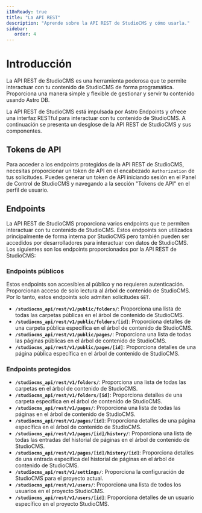 ```yaml
---
i18nReady: true
title: "La API REST"
description: "Aprende sobre la API REST de StudioCMS y cómo usarla."
sidebar:
   order: 4
---
```


# Introducción

La API REST de StudioCMS es una herramienta poderosa que te permite interactuar con tu contenido de StudioCMS de forma programática. Proporciona una manera simple y flexible de gestionar y servir tu contenido usando Astro DB.

La API REST de StudioCMS está impulsada por Astro Endpoints y ofrece una interfaz RESTful para interactuar con tu contenido de StudioCMS. A continuación se presenta un desglose de la API REST de StudioCMS y sus componentes.

## Tokens de API

Para acceder a los endpoints protegidos de la API REST de StudioCMS, necesitas proporcionar un token de API en el encabezado `Authorization` de tus solicitudes. Puedes generar un token de API iniciando sesión en el Panel de Control de StudioCMS y navegando a la sección "Tokens de API" en el perfil de usuario.

## Endpoints

La API REST de StudioCMS proporciona varios endpoints que te permiten interactuar con tu contenido de StudioCMS. Estos endpoints son utilizados principalmente de forma interna por StudioCMS pero también pueden ser accedidos por desarrolladores para interactuar con datos de StudioCMS. Los siguientes son los endpoints proporcionados por la API REST de StudioCMS:

### Endpoints públicos

Estos endpoints son accesibles al público y no requieren autenticación. Proporcionan acceso de solo lectura al árbol de contenido de StudioCMS. Por lo tanto, estos endpoints solo admiten solicitudes `GET`.

- **`/studiocms_api/rest/v1/public/folders/`**: Proporciona una lista de todas las carpetas públicas en el árbol de contenido de StudioCMS.
- **`/studiocms_api/rest/v1/public/folders/[id]`**: Proporciona detalles de una carpeta pública específica en el árbol de contenido de StudioCMS.
- **`/studiocms_api/rest/v1/public/pages/`**: Proporciona una lista de todas las páginas públicas en el árbol de contenido de StudioCMS.
- **`/studiocms_api/rest/v1/public/pages/[id]`**: Proporciona detalles de una página pública específica en el árbol de contenido de StudioCMS.

### Endpoints protegidos

- **`/studiocms_api/rest/v1/folders/`**: Proporciona una lista de todas las carpetas en el árbol de contenido de StudioCMS.
- **`/studiocms_api/rest/v1/folders/[id]`**: Proporciona detalles de una carpeta específica en el árbol de contenido de StudioCMS.
- **`/studiocms_api/rest/v1/pages/`**: Proporciona una lista de todas las páginas en el árbol de contenido de StudioCMS.
- **`/studiocms_api/rest/v1/pages/[id]`**: Proporciona detalles de una página específica en el árbol de contenido de StudioCMS.
- **`/studiocms_api/rest/v1/pages/[id]/history/`**: Proporciona una lista de todas las entradas del historial de páginas en el árbol de contenido de StudioCMS.
- **`/studiocms_api/rest/v1/pages/[id]/history/[id]`**: Proporciona detalles de una entrada específica del historial de páginas en el árbol de contenido de StudioCMS.
- **`/studiocms_api/rest/v1/settings/`**: Proporciona la configuración de StudioCMS para el proyecto actual.
- **`/studiocms_api/rest/v1/users/`**: Proporciona una lista de todos los usuarios en el proyecto StudioCMS.
- **`/studiocms_api/rest/v1/users/[id]`**: Proporciona detalles de un usuario específico en el proyecto StudioCMS.

